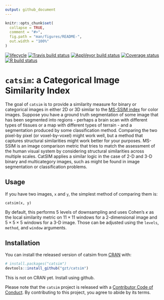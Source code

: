 ```yaml
---
output: github_document
---
```


<!-- README.md is generated from README.Rmd. Please edit that file -->

```r
knitr::opts_chunk$set(
  collapse = TRUE,
  comment = "#>",
  fig.path = "man/figures/README-",
  out.width = "100%"
)
```

<!-- badges: start -->

[![lifecycle](https://img.shields.io/badge/lifecycle-experimental-orange.svg)](https://www.tidyverse.org/lifecycle/#experimental)
[![Travis build status](https://travis-ci.org/gzt/catsim.svg?branch=master)](https://travis-ci.org/gzt/catsim) 
[![AppVeyor build status](https://ci.appveyor.com/api/projects/status/github/gzt/catsim?branch=master&svg=true)](https://ci.appveyor.com/project/gzt/catsim) 
  [![Coverage status](https://codecov.io/gh/gzt/catsim/branch/master/graph/badge.svg)](https://codecov.io/github/gzt/catsim?branch=master)
  [![R build status](https://github.com/gzt/catsim/workflows/R-CMD-check/badge.svg)](https://github.com/gzt/catsim/actions)
  <!-- badges: end -->

# `catsim`: a Categorical Image Similarity Index

The goal of `catsim` is to provide a similarity measure for binary or categorical images in either 2D or 3D
similar to the [MS-SSIM index](https://en.wikipedia.org/wiki/Structural_similarity) for color images. 
Suppose you have a ground truth segmentation of some image
that has been segmented into regions - perhaps a brain scan with different types of tissues or a map 
with different types of terrain - and a segmentation produced by some classification method.
Comparing the two pixel-by pixel (or voxel-by-voxel) might work well, but a method that captures 
structural similarities might work better for your purposes. MS-SSIM is an image comparison metric
that tries to match the assessment of the human visual system by considering structural similarities
across multiple scales. CatSIM applies a similar logic in the case of 2-D and 3-D binary and multicategory
images, such as might be found in image segmentation or classification problems.

## Usage

If you have two images, `x` and `y`, the simplest method of comparing them is:

```
catsim(x, y)
```

By default, this performs 5 levels of downsampling and uses Cohen's $\kappa$ as the local 
similarity metric on $11\times 11$ windows for a 2-dimensional image and $5\times 5\times 5$
windows for a 3-D image. Those can be adjusted using the `levels`, `method`, and `window`
arguments. 

## Installation

You can install the released version of catsim from [CRAN](https://CRAN.R-project.org) with:

``` r
# install.packages("catsim")
devtools::install_github("gzt/catsim")
```

This is not on CRAN yet. Install using github.

Please note that the `catsim` project is released with a [Contributor Code of Conduct](CODE_OF_CONDUCT.md). By contributing to this project, you agree to abide by its terms.
